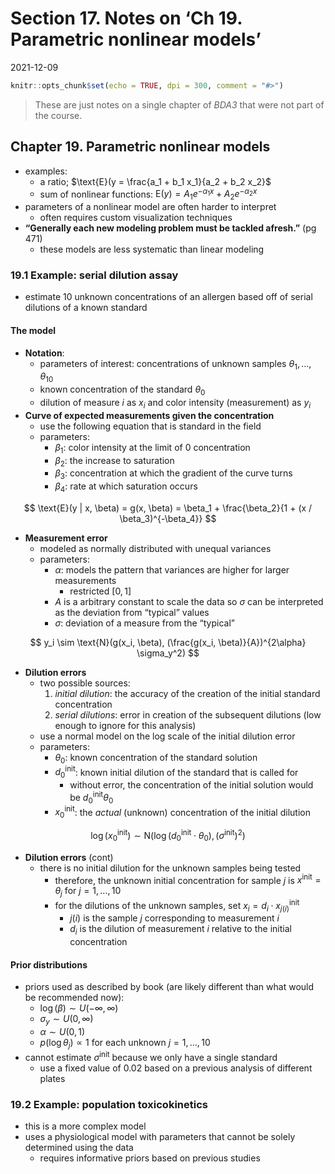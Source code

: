 # Section 17. Notes on 'Ch 19. Parametric nonlinear models'

2021-12-09

```r
knitr::opts_chunk$set(echo = TRUE, dpi = 300, comment = "#>")
```

> These are just notes on a single chapter of *BDA3* that were not part of the course.

## Chapter 19. Parametric nonlinear models

- examples:
  - a ratio; $\text{E}(y = \frac{a_1 + b_1 x_1}{a_2 + b_2 x_2}$
  - sum of nonlinear functions: $\text{E}(y) = A_1 e^{-\alpha_1x} + A_2 e^{-\alpha_2x}$
- parameters of a nonlinear model are often harder to interpret
  - often requires custom visualization techniques
- **"Generally each new modeling problem must be tackled afresh."** (pg 471)
  - these models are less systematic than linear modeling

### 19.1 Example: serial dilution assay {-}

- estimate 10 unknown concentrations of an allergen based off of serial dilutions of a known standard

#### The model {-}

- **Notation**:
  - parameters of interest: concentrations of unknown samples $\theta_1, \dots, \theta_10$
  - known concentration of the standard $\theta_0$
  - dilution of measure $i$ as $x_i$ and color intensity (measurement) as $y_i$
- **Curve of expected measurements given the concentration**
  - use the following equation that is standard in the field
  - parameters:
    - $\beta_1$: color intensity at the limit of 0 concentration
    - $\beta_2$: the increase to saturation
    - $\beta_3$: concentration at which the gradient of the curve turns
    - $\beta_4$: rate at which saturation occurs

$$
\text{E}(y | x, \beta) =
  g(x, \beta) =
  \beta_1 + \frac{\beta_2}{1 + (x / \beta_3)^{-\beta_4}}
$$

- **Measurement error**
  - modeled as normally distributed with unequal variances
  - parameters:
    - $\alpha$: models the pattern that variances are higher for larger measurements
      - restricted $[0, 1]$
    - $A$ is a arbitrary constant to scale the data so $\sigma$ can be interpreted as the deviation from "typical" values
    - $\sigma$: deviation of a measure from the "typical"

$$
y_i \sim \text{N}(g(x_i, \beta), (\frac{g(x_i, \beta)}{A})^{2\alpha} \sigma_y^2)
$$

- **Dilution errors**
  - two possible sources:
    1. *initial dilution*: the accuracy of the creation of the initial standard concentration
    2. *serial dilutions*: error in creation of the subsequent dilutions (low enough to ignore for this analysis)
  - use a normal model on the log scale of the initial dilution error
  - parameters:
    - $\theta_0$: known concentration of the standard solution
    - $d_0^\text{init}$: known initial dilution of the standard that is called for
      - without error, the concentration of the initial solution would be $d_0^\text{init} \theta_0$
    - $x_0^\text{init}$: the *actual* (unknown) concentration of the initial dilution

$$
\log(x_0^\text{init}) \sim \text{N}(\log(d_0^\text{init} \cdot \theta_0), (\sigma^\text{init})^2)
$$

- **Dilution errors** (cont)
  - there is no initial dilution for the unknown samples being tested
    - therefore, the unknown initial concentration for sample $j$ is $x^\text{init} = \theta_j$ for $j = 1, \dots, 10$
    - for the dilutions of the unknown samples, set $x_i = d_i \cdot x_{j(i)}^\text{init}$
      - $j(i)$ is the sample $j$ corresponding to measurement $i$
      - $d_i$ is the dilution of measurement $i$ relative to the initial concentration

#### Prior distributions {-}

- priors used as described by book (are likely different than what would be recommended now):
  - $\log(\beta) \sim U(-\infty, \infty)$
  - $\sigma_y \sim U(0, \infty)$
  - $\alpha \sim U(0,1)$
  - $p(\log \theta_j) \propto 1$ for each unknown $j = 1, \dots, 10$
- cannot estimate $\sigma^\text{init}$ because we only have a single standard
  - use a fixed value of 0.02 based on a previous analysis of different plates

### 19.2 Example: population toxicokinetics {-}

- this is a more complex model
- uses a physiological model with parameters that cannot be solely determined using the data
  - requires informative priors based on previous studies
